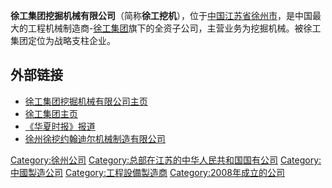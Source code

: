 {{Infobox Company
| name             = 徐州徐工挖掘机械有限公司
| logo             = 
| caption          =
| type             = [[国有企业|国有企业]]
| fate             =
| predecessor      =
| successor        =
| foundation       = 2008年7月
| founder          = 
| defunct          =
| location         = {{CHN}}[[江苏|江苏]][[徐州|徐州]] 经济开发区高新路39号
| locations        = 
| area_served      = 
| company_slogan   = 担大任 行大道 成大器
| key_people       = [[宋之克|宋之克]]（[[总经理|总经理]]）
| industry         = [[液压挖掘机|液压挖掘机]]
| products         = 1.5吨至70吨的全系列[[液压挖掘机|液压挖掘机]]
| services         = 
| revenue          = 
| operating_income =
| net_income       =
| aum              =
| assets           =
| equity           =
| owner            =
| num_employees    =
| parent           = [[徐工集团|徐工集团]]
| divisions        =
| subsid           = 
| homepage       = [http://www.xcmgwj.com 徐工徐工-助您成功]
| footnotes        =
| intl            =
}}
'''徐工集团挖掘机械有限公司'''（简称'''徐工挖机'''），位于[[中国|中国]][[江苏省|江苏省]][[徐州市|徐州市]]，是中国最大的工程机械制造商-[[徐工集团|徐工集团]]旗下的全资子公司，主营业务为挖掘机械。被徐工集团定位为战略支柱企业。

==外部链接==
*[https://web.archive.org/web/20121028043700/http://www.xcmgwj.com/ 徐工集团挖掘机械有限公司主页]
*[https://web.archive.org/web/20100209232754/http://www.xcmg.com/Cn/index.aspx 徐工集团主页]
*[http://business.sohu.com/20080615/n257502976.shtml 《华夏时报》报道] {{Wayback|url=http://business.sohu.com/20080615/n257502976.shtml |date=20080619093057 }}
*[http://www.xwmg.com/ 徐州徐挖约翰迪尔机械制造有限公司] {{Wayback|url=http://www.xwmg.com/ |date=20211230044823 }}

[[Category:徐州公司|Category:徐州公司]]
[[Category:总部在江苏的中华人民共和国国有公司|Category:总部在江苏的中华人民共和国国有公司]]
[[Category:中國製造公司|Category:中國製造公司]]
[[Category:工程設備製造商|Category:工程設備製造商]]
[[Category:2008年成立的公司|Category:2008年成立的公司]]